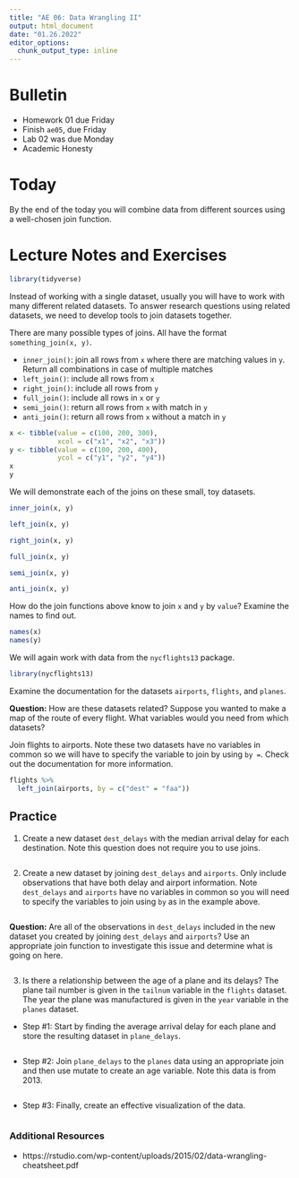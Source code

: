 ```yaml
---
title: "AE 06: Data Wrangling II"
output: html_document
date: "01.26.2022"
editor_options: 
  chunk_output_type: inline
---
```


# Bulletin
- Homework 01 due Friday
- Finish `ae05`, due Friday
- Lab 02 was due Monday
- Academic Honesty

# Today

By the end of the today you will combine data from different sources using a well-chosen join function.

# Lecture Notes and Exercises

```r
library(tidyverse)
```

Instead of working with a single dataset, usually you will have to work with many different related datasets. To answer research questions using related datasets, we need to develop tools to join datasets together.

There are many possible types of joins. All have the format 
`something_join(x, y)`.

- `inner_join()`: join all rows from `x` where there are matching values in `y`. 
Return all combinations in case of multiple matches
- `left_join()`: include all rows from `x`
- `right_join()`: include all rows from `y`
- `full_join()`: include all rows in `x` or `y`
- `semi_join()`: return all rows from `x` with match in `y`
- `anti_join()`: return all rows from `x` without a match in `y`

```r
x <- tibble(value = c(100, 200, 300),
            xcol = c("x1", "x2", "x3"))
y <- tibble(value = c(100, 200, 400),
            ycol = c("y1", "y2", "y4"))
x
y
```

We will demonstrate each of the joins on these small, toy datasets. 

```r
inner_join(x, y)
```

```r
left_join(x, y)
```

```r
right_join(x, y)
```

```r
full_join(x, y)
```

```r
semi_join(x, y)
```

```r
anti_join(x, y)
```

How do the join functions above know to join `x` and `y` by `value`? Examine the names to find out.

```r
names(x)
names(y)
```

We will again work with data from the `nycflights13` package. 

```r
library(nycflights13)
```

Examine the documentation for the datasets `airports`, `flights`, and `planes`.

**Question:** How are these datasets related? Suppose you wanted to make a map of the route of every flight. What variables would you need from which datasets?

Join flights to airports. Note these two datasets have no variables in common so we will have to specify the variable to join by using `by = `. Check out the documentation for more information.

```r
flights %>% 
  left_join(airports, by = c("dest" = "faa"))
```

## Practice

(1) Create a new dataset `dest_delays` with the median arrival delay for each destination. Note this question does not require you to use joins.

```r
```

(2) Create a new dataset by joining `dest_delays` and `airports`. Only include observations that have both delay and airport information. Note `dest_delays` and `airports` have no variables in common so you will need to specify the variables to join using `by` as in the example above.

```r
```

**Question:** Are all of the observations in `dest_delays` included in the new dataset you created by joining `dest_delays` and `airports`? Use an appropriate join function to investigate this issue and determine what is going on here.


```r
```

(3) Is there a relationship between the age of a plane and its delays? The plane tail number is given in the `tailnum` variable in the `flights` dataset. The year the plane was manufactured is given in the `year` variable in the `planes` dataset. 

- Step #1: Start by finding the average arrival delay for each plane and store the resulting dataset in `plane_delays`.

```r
```

- Step #2: Join `plane_delays` to the `planes` data using an appropriate join and then use mutate to create an age variable. Note this data is from 2013.

```r
```

- Step #3: Finally, create an effective visualization of the data.

```r
```

### Additional Resources

- https://rstudio.com/wp-content/uploads/2015/02/data-wrangling-cheatsheet.pdf